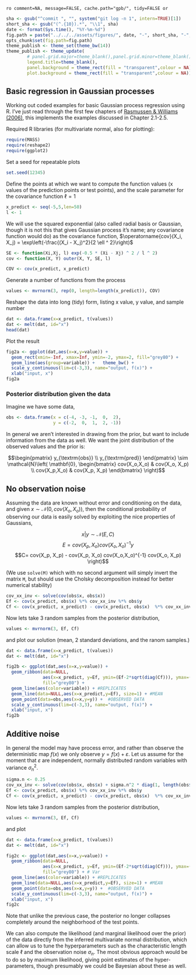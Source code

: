 `ro comment=NA, message=FALSE, cache.path="gpb/", tidy=FALSE or`

```r
sha <- gsub("^commit ", "", system("git log -n 1", intern=TRUE)[1])
short_sha <- gsub("(^.{10}).*", "\\1", sha)
date <- format(Sys.time(), "%Y-%m-%d")
fig.path = paste("../../../assets/figures/", date, "-", short_sha, "-", sep="")
opts_chunk$set(fig.path=fig.path)
theme_publish <- theme_set(theme_bw(14))
theme_publish <- theme_update(
        # panel.grid.major=theme_blank(),panel.grid.minor=theme_blank(),
        legend.title=theme_blank(), 
        panel.background = theme_rect(fill = "transparent",colour = NA), 
        plot.background = theme_rect(fill = "transparent",colour = NA))
```

Basic regression in Gaussian processes  
---------------------------------------

Working out coded examples for basic Gaussian process regression using R.  I've just read through the first few chapters of [Rasmussen & Williams (2006)](http://www.GaussianProcess.org/gpml), this implements the examples discussed in Chapter 2.1-2.5.  

<!-- Also motivated by [James Keirstead](http://www.jameskeirstead.ca/r/gaussian-process-regression-with-r/), with cleaner code.  -->

Required R libraries (for multivariate normal, also for plotting):

```r
require(MASS)
require(reshape2)
require(ggplot2)
```


Set a seed for repeatable plots

```r
set.seed(12345)
```


Define the points at which we want to compute the function values (x values of the prediction points or test points), and the scale parameter for the covariance function $\ell=1$

```r
x_predict <- seq(-5,5,len=50)
l <- 1
```

We will use the squared exponential (also called radial basis or Gaussian, though it is not this that gives Gaussian process it's name; any covariance function would do) as the covariance function, $\operatorname{cov}(X_i, X_j) = \exp\left(-\frac{(X_i - X_j)^2}{2 \ell ^ 2}\right)$

```r
SE <- function(Xi,Xj, l) exp(-0.5 * (Xi - Xj) ^ 2 / l ^ 2)
cov <- function(X, Y) outer(X, Y, SE, l)
```

```r
COV <- cov(x_predict, x_predict)
```
Generate a number of functions from the process

```r
values <- mvrnorm(3, rep(0, length=length(x_predict)), COV)
```


Reshape the data into long (tidy) form, listing x value, y value, and sample number
```r
dat <- data.frame(x=x_predict, t(values))
dat <- melt(dat, id="x")
head(dat)
```


Plot the result

```r
fig2a <- ggplot(dat,aes(x=x,y=value)) +
  geom_rect(xmin=-Inf, xmax=Inf, ymin=-2, ymax=2, fill="grey80") +
  geom_line(aes(group=variable)) +   theme_bw() +
  scale_y_continuous(lim=c(-3,3), name="output, f(x)") +
  xlab("input, x")
fig2a
```

### Posterior distribution given the data

Imagine we have some data,

```r
obs <- data.frame(x = c(-4, -3, -1,  0,  2),
                  y = c(-2,  0,  1,  2, -1))
```


In general we aren't interested in drawing from the prior, but want to include information from the data as well.  We want the joint distribution of the observed values and the prior is:

$$\begin{pmatrix} y_{\textrm{obs}} \\ y_{\textrm{pred}} \end{pmatrix} \sim \mathcal{N}\left( \mathbf{0}, \begin{bmatrix} cov(X_o,X_o) & cov(X_o, X_p) \\ cov(X_p,X_o) & cov(X_p, X_p) \end{bmatrix} \right)$$


## No observation noise

Assuming the data are known without error and conditioning on the data, and given $x \sim \mathcal{N}(0, cov(X_o, X_o))$, then the conditional probability of observing our data is easily solved by exploiting the nice properties of Gaussians,

$$x|y \sim \mathcal{N}\left(E,C)$$
$$E = cov(X_p, X_o) cov(X_o,X_o)^{-1} y$$
$$C= cov(X_p, X_p) - cov(X_p, X_o) cov(X_o,X_o)^{-1} cov(X_o, X_p) \right)$$

(We use `solve(M)` which with no second argument will simply invert the matrix `M`, but should use the Cholsky decomposition instead for better numerical stability)

```r
cov_xx_inv <- solve(cov(obs$x, obs$x))
Ef <- cov(x_predict, obs$x) %*% cov_xx_inv %*% obs$y
Cf <- cov(x_predict, x_predict) - cov(x_predict, obs$x)  %*% cov_xx_inv %*% cov(obs$x, x_predict)
```


Now lets take 3 random samples from the posterior distribution,
```r
values <- mvrnorm(3, Ef, Cf)
```

and plot our solution (mean, 2 standard deviations, and the ranom samples.)

```r
dat <- data.frame(x=x_predict, t(values))
dat <- melt(dat, id="x")

fig2b <- ggplot(dat,aes(x=x,y=value)) +
  geom_ribbon(data=NULL, 
              aes(x=x_predict, y=Ef, ymin=(Ef-2*sqrt(diag(Cf))), ymax=(Ef+2*sqrt(diag(Cf)))),
              fill="grey80") +
  geom_line(aes(color=variable)) + #REPLICATES
  geom_line(data=NULL,aes(x=x_predict,y=Ef), size=1) + #MEAN
  geom_point(data=obs,aes(x=x,y=y)) +  #OBSERVED DATA
  scale_y_continuous(lim=c(-3,3), name="output, f(x)") +
  xlab("input, x")
fig2b
```

Additive noise
--------------

In general the model may have process error, and rather than observe the deterministic map $f(x)$ we only observe $y = f(x) + \varepsilon$.  Let us assume for the moment that $\varepsilon$ are independent, normally distributed random variables with variance $\sigma_n^2$.  

```r
sigma.n <- 0.25
cov_xx_inv <- solve(cov(obs$x, obs$x) + sigma.n^2 * diag(1, length(obs$x)))
Ef <- cov(x_predict, obs$x) %*% cov_xx_inv %*% obs$y
Cf <- cov(x_predict, x_predict) - cov(x_predict, obs$x)  %*% cov_xx_inv %*% cov(obs$x, x_predict)
```



Now lets take 3 random samples from the posterior distribution,
```r
values <- mvrnorm(3, Ef, Cf)
```

and plot 

```r
dat <- data.frame(x=x_predict, t(values))
dat <- melt(dat, id="x")

fig2c <- ggplot(dat,aes(x=x,y=value)) +
  geom_ribbon(data=NULL, 
              aes(x=x_predict, y=Ef, ymin=(Ef-2*sqrt(diag(Cf))), ymax=(Ef+2*sqrt(diag(Cf)))),
              fill="grey80") + # Var
  geom_line(aes(color=variable)) + #REPLICATES
  geom_line(data=NULL,aes(x=x_predict,y=Ef), size=1) + #MEAN
  geom_point(data=obs,aes(x=x,y=y)) +  #OBSERVED DATA
  scale_y_continuous(lim=c(-3,3), name="output, f(x)") +
  xlab("input, x")
fig2c
```

Note that unlike the previous case, the posterior no longer collapses completely around the neighborhood of the test points.  


We can also compute the likelihood (and marginal likelihood over the prior) of the data directly from the inferred multivariate normal distribution, which can allow us to tune the hyperparameters such as the characteristic length scale $\ell$ and the observation noise $\sigma_n$.  The most obvious approach would be to do so by maximum likelihood, giving point estimates of the hyper-parameters, though presumably we could be Bayesian about these as well.  




